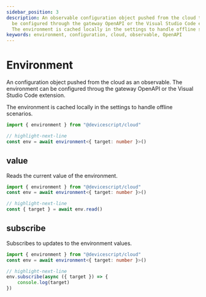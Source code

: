 ```yaml
---
sidebar_position: 3
description: An observable configuration object pushed from the cloud that can
  be configured through the gateway OpenAPI or the Visual Studio Code extension.
  The environment is cached locally in the settings to handle offline scenarios.
keywords: environment, configuration, cloud, observable, OpenAPI
---
```


# Environment

An configuration object pushed from the cloud as an observable. The environment can be configured
throug the gateway OpenAPI or the Visual Studio Code extension.

The environment is cached locally in the settings to handle offline scenarios.

```ts
import { environment } from "@devicescript/cloud"

// highlight-next-line
const env = await environment<{ target: number }>()
```

## value

Reads the current value of the environment.

```ts
import { environment } from "@devicescript/cloud"
const env = await environment<{ target: number }>()

// highlight-next-line
const { target } = await env.read()
```

## subscribe

Subscribes to updates to the environment values.

```ts
import { environment } from "@devicescript/cloud"
const env = await environment<{ target: number }>()

// highlight-next-line
env.subscribe(async ({ target }) => {
    console.log(target)
})
```
